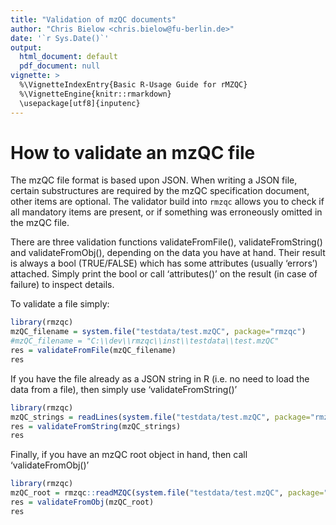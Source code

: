 ```yaml
---
title: "Validation of mzQC documents"
author: "Chris Bielow <chris.bielow@fu-berlin.de>"
date: '`r Sys.Date()`'
output:
  html_document: default
  pdf_document: null
vignette: >
  %\VignetteIndexEntry{Basic R-Usage Guide for rMZQC}
  %\VignetteEngine{knitr::rmarkdown}
  \usepackage[utf8]{inputenc}
---
```


# How to validate an mzQC file

The mzQC file format is based upon JSON.
When writing a JSON file, certain substructures are required by the mzQC specification document, other items are optional.
The validator build into `rmzqc` allows you to check if all mandatory items are present, or if something was erroneously omitted in the mzQC file.

There are three validation functions validateFromFile(), validateFromString() and validateFromObj(), depending on the data you have at hand.
Their result is always a bool (TRUE/FALSE) which has some attributes (usually 'errors') attached.
Simply print the bool or call 'attributes()' on the result (in case of failure) to inspect details.

To validate a file simply:
```r
library(rmzqc)
mzQC_filename = system.file("testdata/test.mzQC", package="rmzqc")
#mzQC_filename = "C:\\dev\\rmzqc\\inst\\testdata\\test.mzQC"
res = validateFromFile(mzQC_filename)
res

```

If you have the file already as a JSON string in R (i.e. no need to load the data from a file), then simply use 'validateFromString()'

```r
library(rmzqc)
mzQC_strings = readLines(system.file("testdata/test.mzQC", package="rmzqc"))
res = validateFromString(mzQC_strings)
res

```

Finally, if you have an mzQC root object in hand, then call 'validateFromObj()'

```r
library(rmzqc)
mzQC_root = rmzqc::readMZQC(system.file("testdata/test.mzQC", package="rmzqc"))
res = validateFromObj(mzQC_root)
res

```
